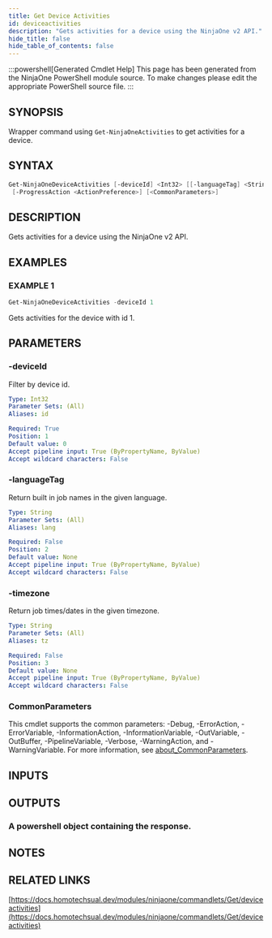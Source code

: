 ```yaml
---
title: Get Device Activities
id: deviceactivities
description: "Gets activities for a device using the NinjaOne v2 API."
hide_title: false
hide_table_of_contents: false
---
```


:::powershell[Generated Cmdlet Help]
This page has been generated from the NinjaOne PowerShell module source. To make changes please edit the appropriate PowerShell source file.
:::

## SYNOPSIS

Wrapper command using `Get-NinjaOneActivities` to get activities for a device.

## SYNTAX

```powershell
Get-NinjaOneDeviceActivities [-deviceId] <Int32> [[-languageTag] <String>] [[-timezone] <String>]
 [-ProgressAction <ActionPreference>] [<CommonParameters>]
```

## DESCRIPTION

Gets activities for a device using the NinjaOne v2 API.

## EXAMPLES

### EXAMPLE 1

```powershell
Get-NinjaOneDeviceActivities -deviceId 1
```

Gets activities for the device with id 1.

## PARAMETERS

### -deviceId

Filter by device id.

```yaml
Type: Int32
Parameter Sets: (All)
Aliases: id

Required: True
Position: 1
Default value: 0
Accept pipeline input: True (ByPropertyName, ByValue)
Accept wildcard characters: False
```

### -languageTag

Return built in job names in the given language.

```yaml
Type: String
Parameter Sets: (All)
Aliases: lang

Required: False
Position: 2
Default value: None
Accept pipeline input: True (ByPropertyName, ByValue)
Accept wildcard characters: False
```

### -timezone

Return job times/dates in the given timezone.

```yaml
Type: String
Parameter Sets: (All)
Aliases: tz

Required: False
Position: 3
Default value: None
Accept pipeline input: True (ByPropertyName, ByValue)
Accept wildcard characters: False
```

### CommonParameters

This cmdlet supports the common parameters: -Debug, -ErrorAction, -ErrorVariable, -InformationAction, -InformationVariable, -OutVariable, -OutBuffer, -PipelineVariable, -Verbose, -WarningAction, and -WarningVariable. For more information, see [about_CommonParameters](http://go.microsoft.com/fwlink/?LinkID=113216).

## INPUTS


## OUTPUTS

### A powershell object containing the response.

## NOTES

## RELATED LINKS

[https://docs.homotechsual.dev/modules/ninjaone/commandlets/Get/deviceactivities](https://docs.homotechsual.dev/modules/ninjaone/commandlets/Get/deviceactivities)
